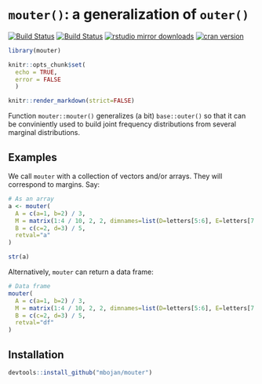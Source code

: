 # `mouter()`: a generalization of `outer()`

[![Build Status](https://travis-ci.org/mbojan/mouter.png?branch=master)](https://travis-ci.org/mbojan/mouter)
[![Build Status](https://ci.appveyor.com/api/projects/status/jx5l79fg7pqbdj9o?svg=true)](https://ci.appveyor.com/project/mbojan/mouter)
[![rstudio mirror downloads](http://cranlogs.r-pkg.org/badges/mouter?color=2ED968)](http://cranlogs.r-pkg.org/)
[![cran version](http://www.r-pkg.org/badges/version/mouter)](https://cran.r-project.org/package=mouter)


```r
library(mouter)

knitr::opts_chunk$set(
  echo = TRUE,
  error = FALSE
  )

knitr::render_markdown(strict=FALSE)
```

Function `mouter::mouter()` generalizes (a bit) `base::outer()` so that it can be conviniently used to build joint frequency distributions from several marginal distributions.

## Examples

We call `mouter` with a collection of vectors and/or arrays. They will correspond to margins. Say:


```r
# As an array
a <- mouter(
  A = c(a=1, b=2) / 3,
  M = matrix(1:4 / 10, 2, 2, dimnames=list(D=letters[5:6], E=letters[7:8])),
  B = c(c=2, d=3) / 5,
  retval="a"
)

str(a)
```

Alternatively, `mouter` can return a data frame:

```r
# Data frame
mouter(
  A = c(a=1, b=2) / 3,
  M = matrix(1:4 / 10, 2, 2, dimnames=list(D=letters[5:6], E=letters[7:8])),
  B = c(c=2, d=3) / 5,
  retval="df"
)
```




## Installation

```r
devtools::install_github("mbojan/mouter")
```
